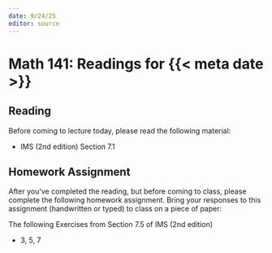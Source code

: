 ```yaml
---
date: 9/24/25
editor: source
---
```


# Math 141: Readings for {{< meta date >}}

## Reading 

Before coming to lecture today, please read the following material: 

-   IMS (2nd edition) Section 7.1

## Homework Assignment

After you've completed the reading, but before coming to class, please complete the following homework assignment. Bring your responses to this assignment (handwritten or typed) to class on a piece of paper: 

The following Exercises from Section 7.5 of IMS (2nd edition)

-   3, 5, 7
